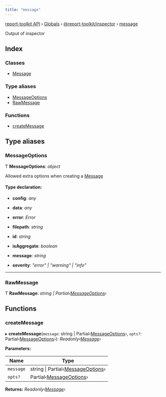 ```yaml
---
title: "message"
---
```


[report-toolkit API](../home.mdx) › [Globals](../home) › [@report-toolkit/inspector](report_toolkit_inspector.mdx) › [message](report_toolkit_inspector.message.mdx)

Output of inspector

## Index

### Classes

- [Message](../classes/report_toolkit_inspector.message.message.mdx)

### Type aliases

- [MessageOptions](report_toolkit_inspector.message.mdx#messageoptions)
- [RawMessage](report_toolkit_inspector.message.mdx#rawmessage)

### Functions

- [createMessage](report_toolkit_inspector.message.mdx#createmessage)

## Type aliases

### MessageOptions

Ƭ **MessageOptions**: *object*

Allowed extra options when creating a [Message](../classes/report_toolkit_inspector.message.message.mdx)

#### Type declaration:

* **config**: *any*

* **data**: *any*

* **error**: *Error*

* **filepath**: *string*

* **id**: *string*

* **isAggregate**: *boolean*

* **message**: *string*

* **severity**: *"error" | "warning" | "info"*

___

### RawMessage

Ƭ **RawMessage**: *string | Partial‹[MessageOptions](report_toolkit_inspector.message.mdx#messageoptions)›*

## Functions

### createMessage

▸ **createMessage**(`message`: string | Partial‹[MessageOptions](report_toolkit_inspector.message.mdx#messageoptions)›, `opts?`: Partial‹[MessageOptions](report_toolkit_inspector.message.mdx#messageoptions)›): *Readonly‹[Message](../classes/report_toolkit_inspector.message.message.mdx)›*

**Parameters:**

Name | Type |
------ | ------ |
`message` | string &#124; Partial‹[MessageOptions](report_toolkit_inspector.message.mdx#messageoptions)› |
`opts?` | Partial‹[MessageOptions](report_toolkit_inspector.message.mdx#messageoptions)› |

**Returns:** *Readonly‹[Message](../classes/report_toolkit_inspector.message.message.mdx)›*

